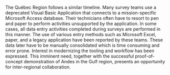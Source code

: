 <!-- Québec situation -->
The Québec Region follows a similar timeline. Many survey teams use a deprecated Visual Basic Application that connects to a mission-specific Microsoft Access database.
Their technicians often have to resort to pen and paper to perform activities unsupported by the application.
In some cases, all data entry activities completed during surveys are performed in this manner.
The use of various entry methods such as Microsoft Excel, paper, and a legacy application have been reported by these teams.
These data later have to be manually consolidated which is time consuming and error prone.
Interest in modernizing the tooling and workflow has been expressed.
This imminent need, together with the successful proof-of-concept demonstration of Andes in the Gulf region, presents an opportunity for inter-regional collaboration.
